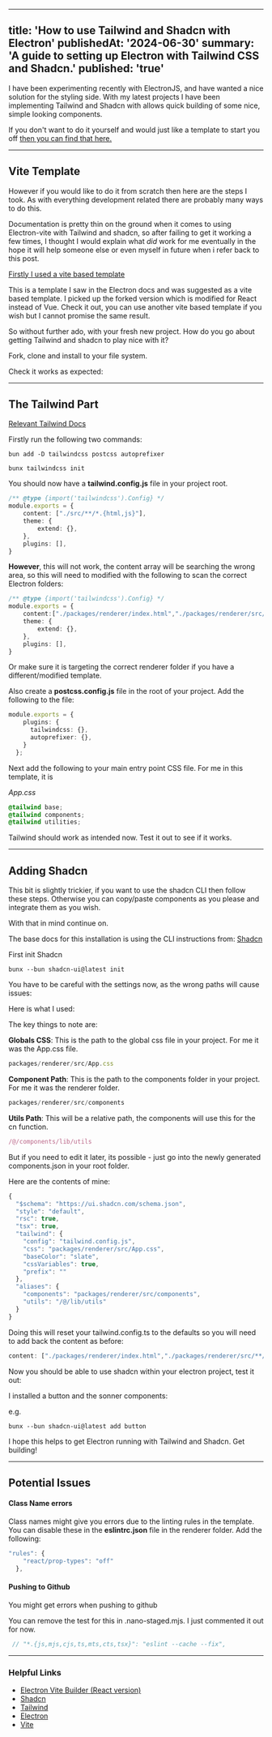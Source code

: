 

---
title: 'How to use Tailwind and Shadcn with Electron'
publishedAt: '2024-06-30'
summary: 'A guide to setting up Electron with Tailwind CSS and Shadcn.'
published: 'true'
---



I have been experimenting recently with ElectronJS, and have wanted a nice solution for the styling side. With my latest projects I have been implementing Tailwind and Shadcn with allows quick building of some nice, simple looking components.

If you don't want to do it yourself and would just like a template to start you off <a href="/projects/Electron-tailwind-template">then you can find that here.</a>


--- 

## Vite Template
However if you would like to do it from scratch then here are the steps I took. As with everything development related there are probably many ways to do this. 

Documentation is pretty thin on the ground when it comes to using Electron-vite with Tailwind and shadcn, so after failing to get it working a few times, I thought I would explain what *did* work for me eventually in the hope it will help someone else or even myself in future when i refer back to this post.


[Firstly I used a vite based template](https://github.com/ldlac/vite-electron-builder)

This is a template I saw in the Electron docs and was suggested as a vite based template. I picked up the forked version which is modified for React instead of Vue.
Check it out, you can use another vite based template if you wish but I cannot promise the same result.

So without further ado, with your fresh new project. How do you go about getting Tailwind and shadcn to play nice with it?

Fork, clone and install to your file system.

Check it works as expected: 
<ClickableImage src="/blog_posts/electron_install/pic1.png" alt="working electron app"  width={2248} height={1590} />

---

## The Tailwind Part

[Relevant Tailwind Docs](https://tailwindcss.com/docs/installation)

Firstly run the following two commands: 

```
bun add -D tailwindcss postcss autoprefixer
```

```
bunx tailwindcss init
```

You should now have a **tailwind.config.js** file in your project root. 

```typescript
/** @type {import('tailwindcss').Config} */ 
module.exports = { 
	content: ["./src/**/*.{html,js}"], 
	theme: { 
		extend: {}, 
	}, 
	plugins: [], 
}
```

**However**, this will not work, the content array will be searching the wrong area, so this will need to modified with the following to scan the correct Electron folders: 

```typescript
/** @type {import('tailwindcss').Config} */ 
module.exports = { 
	content:["./packages/renderer/index.html","./packages/renderer/src/**/*.{js,ts,jsx,tsx}"], 
	theme: { 
		extend: {}, 
	}, 
	plugins: [], 
}
```

Or make sure it is targeting the correct renderer folder if you have a different/modified template.

Also create a **postcss.config.js** file in the root of your project.
Add the following to the file:

```typescript
module.exports = {
    plugins: {
      tailwindcss: {},
      autoprefixer: {},
    }
  };
```

Next add the following to your main entry point CSS file. For me in this template, it is 

*App.css*
```css
@tailwind base; 
@tailwind components; 
@tailwind utilities;
```

Tailwind should work as intended now. Test it out to see if it works.


<ClickableImage src="/blog_posts/electron_install/pic2.png" alt="working electron app"  width={2248} height={1590} />


---

## Adding Shadcn

This bit is slightly trickier, if you want to use the shadcn CLI then follow these steps. 
Otherwise you can copy/paste components as you please and integrate them as you wish.


With that in mind continue on.

The base docs for this installation is using the CLI instructions from: [Shadcn](https://ui.shadcn.com/docs/cli)


First init Shadcn

```
bunx --bun shadcn-ui@latest init
```

You have to be careful with the settings now, as the wrong paths will cause issues: 

Here is what I used: 

<ClickableImage src="/blog_posts/electron_install/init.png" alt="working electron app"  width={2248} height={1590} />

The key things to note are: 

**Globals CSS**: This is the path to the global css file in your project. For me it was the App.css file. 
```typescript
packages/renderer/src/App.css
```

**Component Path**: This is the path to the components folder in your project. For me it was the renderer folder.

```typescript
packages/renderer/src/components
```

**Utils Path**: This will be a relative path, the components will use this for the cn function.
```typescript
/@/components/lib/utils
```

But if you need to edit it later, its possible - just go into the newly generated components.json in your root folder.

Here are the contents of mine: 

```typescript
{
  "$schema": "https://ui.shadcn.com/schema.json",
  "style": "default",
  "rsc": true,
  "tsx": true,
  "tailwind": {
    "config": "tailwind.config.js",
    "css": "packages/renderer/src/App.css",
    "baseColor": "slate",
    "cssVariables": true,
    "prefix": ""
  },
  "aliases": {
    "components": "packages/renderer/src/components",
    "utils": "/@/lib/utils"
  }
}
```

Doing this will reset your tailwind.config.ts to the defaults so you will need to add back the content as before: 

```typescript
content: ["./packages/renderer/index.html","./packages/renderer/src/**/*.{js,ts,jsx,tsx}"],
```


 Now you should be able to use shadcn within your electron project, test it out:

 I installed a button and the sonner components: 

e.g.
```
bunx --bun shadcn-ui@latest add button
```

 <ClickableImage src="/blog_posts/electron_install/final.png" alt="working electron app"  width={2248} height={1590} />


 I hope this helps to get Electron running with Tailwind and Shadcn. Get building!

---

 ## Potential Issues

#### Class Name errors

Class names might give you errors due to the linting rules in the template. You can disable these in the **eslintrc.json** file in the renderer folder.
Add the following: 
```typescript
"rules": {
    "react/prop-types": "off"
  },
```


#### Pushing to Github

You might get errors when pushing to github

You can remove the test for this in .nano-staged.mjs. I just commented it out for now.


```typescript
 // "*.{js,mjs,cjs,ts,mts,cts,tsx}": "eslint --cache --fix",
```

--- 

 ### Helpful Links
 - [Electron Vite Builder (React version)](https://github.com/ldlac/vite-electron-builder)
 - [Shadcn](https://ui.shadcn.com/docs/cli)
 - [Tailwind](https://tailwindcss.com/docs/installation)
 - [Electron](https://www.electronjs.org/docs)
 - [Vite](https://vitejs.dev/guide/)